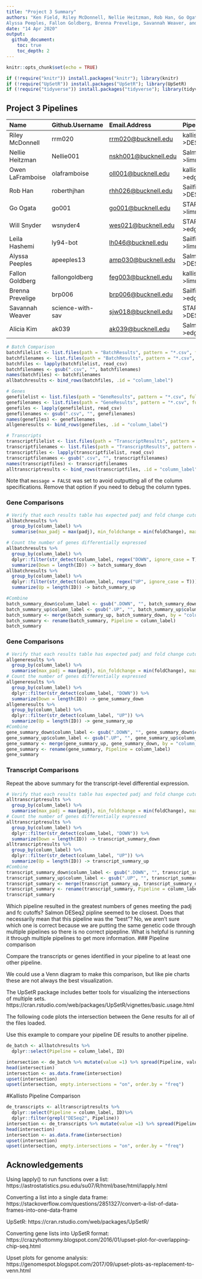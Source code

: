 ```yaml
---
title: "Project 3 Summary"
authors: "Ken Field, Riley McDonnell, Nellie Heitzman, Rob Han, Go Ogata, Will Snyder, Leila Hashemi, 
Alyssa Peeples, Fallon Goldberg, Brenna Prevelige, Savannah Weaver, and Alicia Kim"
date: "14 Apr 2020"
output:
  github_document:
    toc: true
    toc_depth: 2
---
```


```r
knitr::opts_chunk$set(echo = TRUE)
```

```r
if (!require("knitr")) install.packages("knitr"); library(knitr)
if (!require("UpSetR")) install.packages("UpSetR"); library(UpSetR)
if (!require("tidyverse")) install.packages("tidyverse"); library(tidyverse) # Load tidyverse last
```

## Project 3 Pipelines

| Name             | Github.Username  | Email.Address          | Pipeline          | Output    |
| :--------------- | :--------------- | :--------------------- | :---------------- | :-------- |
| Riley McDonnell  | rrm020           | <rrm020@bucknell.edu>  | kallisto-\>DESeq2 | Trans     |
| Nellie Heitzman  | Nellie001        | <nskh001@bucknell.edu> | Salmon-\>limma    | Both      |
| Owen LaFramboise | olaframboise     | <oll001@bucknell.edu>  | kallisto-\>edgeR  | Both      |
| Rob Han          | roberthjhan      | <rhh026@bucknell.edu>  | Sailfish-\>DESeq2 | Both      |
| Go Ogata         | go001            | <go001@bucknell.edu>   | STAR-\>limma      | Genes     |
| Will Snyder      | wsnyder4         | <wes021@bucknell.edu>  | STAR-\>edgeR      | Genes     |
| Leila Hashemi    | ly94-bot         | <lh046@bucknell.edu>   | Sailfish-\>limma  | Both      |
| Alyssa Peeples   | apeeples13       | <amp030@bucknell.edu>  | Salmon-\>DESeq2   | Both      |
| Fallon Goldberg  | fallongoldberg   | <feg003@bucknell.edu>  | kallisto-\>limma  | Trans     |
| Brenna Prevelige | brp006           | <brp006@bucknell.edu>  | Sailfish-\>edgeR  | Both      |
| Savannah Weaver  | science-with-sav | <sjw018@bucknell.edu>  | STAR-\>DESeq2     | Genes     |
| Alicia Kim       | ak039            | <ak039@bucknell.edu>   | Salmon-\>edgeR    | Both      |

```r
# Batch Comparison
batchfilelist <- list.files(path = "BatchResults", pattern = "*.csv", full.names = T)
batchfilenames <- list.files(path = "BatchResults", pattern = "*.csv", full.names = F)
batchfiles <- lapply(batchfilelist, read_csv)
batchfilenames <- gsub(".csv", "", batchfilenames)
names(batchfiles) <- batchfilenames
allbatchresults <- bind_rows(batchfiles, .id = "column_label")

# Genes
genefilelist <- list.files(path = "GeneResults", pattern = "*.csv", full.names = T)
genefilenames <- list.files(path = "GeneResults", pattern = "*.csv", full.names = F)
genefiles <- lapply(genefilelist, read_csv)
genefilenames <- gsub(".csv", "", genefilenames)
names(genefiles) <- genefilenames
allgeneresults <- bind_rows(genefiles, .id = "column_label")

# Transcripts
transcriptfilelist <- list.files(path = "TranscriptResults", pattern = "*.csv", full.names = T)
transcriptfilenames <- list.files(path = "TranscriptResults", pattern = "*.csv", full.names = F)
transcriptfiles <- lapply(transcriptfilelist, read_csv)
transcriptfilenames <- gsub(".csv", "", transcriptfilenames)
names(transcriptfiles) <- transcriptfilenames
alltranscriptresults <- bind_rows(transcriptfiles, .id = "column_label")
```

Note that `message = FALSE` was set to avoid outputting all of the column specifications.
Remove that option if you need to debug the column types.

### Gene Comparisons

```r
# Verify that each results table has expected padj and fold change cutoffs
allbatchresults %>%
  group_by(column_label) %>%
  summarise(max_padj = max(padj), min_foldchange = min(foldChange), max_foldchange = max(foldChange))

# Count the number of genes differentially expressed
allbatchresults %>%
  group_by(column_label) %>%
  dplyr::filter(str_detect(column_label, regex("DOWN", ignore_case = T))) %>%
  summarize(Down = length(ID)) -> batch_summary_down
allbatchresults %>%
  group_by(column_label) %>%
  dplyr::filter(str_detect(column_label, regex("UP", ignore_case = T))) %>%
  summarize(Up = length(ID)) -> batch_summary_up

#Combine
batch_summary_down$column_label <- gsub(".DOWN", "", batch_summary_down$column_label)
batch_summary_up$column_label <- gsub(".UP", "", batch_summary_up$column_label)
batch_summary <- merge(batch_summary_up, batch_summary_down, by = "column_label")
batch_summary <- rename(batch_summary, Pipeline = column_label)
batch_summary
```

### Gene Comparisons


```r
# Verify that each results table has expected padj and fold change cutoffs
allgeneresults %>%
  group_by(column_label) %>%
  summarise(max_padj = max(padj), min_foldchange = min(foldChange), max_foldchange = max(foldChange))
# Count the number of genes differentially expressed
allgeneresults %>%
  group_by(column_label) %>%
  dplyr::filter(str_detect(column_label, "DOWN")) %>%
  summarize(Down = length(ID)) -> gene_summary_down
allgeneresults %>%
  group_by(column_label) %>%
  dplyr::filter(str_detect(column_label, "UP")) %>%
  summarize(Up = length(ID)) -> gene_summary_up
#Combine
gene_summary_down$column_label <- gsub(".DOWN", "", gene_summary_down$column_label)
gene_summary_up$column_label <- gsub(".UP", "", gene_summary_up$column_label)
gene_summary <- merge(gene_summary_up, gene_summary_down, by = "column_label")
gene_summary <- rename(gene_summary, Pipeline = column_label)
gene_summary
```

### Transcript Comparisons

Repeat the above summary for the transcript-level differential expression.

```r
# Verify that each results table has expected padj and fold change cutoffs
alltranscriptresults %>%
  group_by(column_label) %>%
  summarise(max_padj = max(padj), min_foldchange = min(foldChange), max_foldchange = max(foldChange))
# Count the number of genes differentially expressed
alltranscriptresults %>%
  group_by(column_label) %>%
  dplyr::filter(str_detect(column_label, "DOWN")) %>%
  summarize(Down = length(ID)) -> transcript_summary_down
alltranscriptresults %>%
  group_by(column_label) %>%
  dplyr::filter(str_detect(column_label, "UP")) %>%
  summarize(Up = length(ID)) -> transcript_summary_up
#Combine
transcript_summary_down$column_label <- gsub(".DOWN", "", transcript_summary_down$column_label)
transcript_summary_up$column_label <- gsub(".UP", "", transcript_summary_up$column_label)
transcript_summary <- merge(transcript_summary_up, transcript_summary_down, by = "column_label")
transcript_summary <- rename(transcript_summary, Pipeline = column_label)
transcript_summary
```

Which pipeline resulted in the greatest numbers of genes meeting the padj and fc cutoffs?
Salmon DESeq2 pipline seemed to be closest.
Does that necessarily mean that this pipeline was the "best"?
No, we aren't sure which one is correct because we are putting the same genetic code through multiple pipelines so there is no correct pipepline. What is helpful is running it through multiple pipelines to get more information.
### Pipeline comparison

Compare the transcripts or genes identified in your pipeline to at least one other pipeline.

We could use a Venn diagram to make this comparison, but like pie charts these are not always the best visualization.

The UpSetR package includes better tools for visualizing the intersections of multiple sets. 
https://cran.rstudio.com/web/packages/UpSetR/vignettes/basic.usage.html

The following code plots the intersection between the Gene results for all of the files loaded. 

Use this example to compare your pipeline DE results to another pipeline.

```r
de_batch <- allbatchresults %>% 
  dplyr::select(Pipeline = column_label, ID)

intersection <- de_batch %>% mutate(value =1) %>% spread(Pipeline, value, fill =0 )
head(intersection)
intersection <- as.data.frame(intersection)
upset(intersection)
upset(intersection, empty.intersections = "on", order.by = "freq")
```
#Kallisto Pipeline Comparison
```r
de_transcripts <- alltranscriptresults %>% 
  dplyr::select(Pipeline = column_label, ID)%>%
  dplyr::filter(grepl("DESeq2", Pipeline))
intersection <- de_transcripts %>% mutate(value =1) %>% spread(Pipeline, value, fill =0 )
head(intersection)
intersection <- as.data.frame(intersection)
upset(intersection)
upset(intersection, empty.intersections = "on", order.by = "freq")
```

## Acknowledgements

Using lapply() to run functions over a list: https://astrostatistics.psu.edu/su07/R/html/base/html/lapply.html

Converting a list into a single data frame: https://stackoverflow.com/questions/2851327/convert-a-list-of-data-frames-into-one-data-frame

UpSetR: https://cran.rstudio.com/web/packages/UpSetR/

Converting gene lists into UpSetR format: https://crazyhottommy.blogspot.com/2016/01/upset-plot-for-overlapping-chip-seq.html

Upset plots for genome analysis: https://genomespot.blogspot.com/2017/09/upset-plots-as-replacement-to-venn.html 